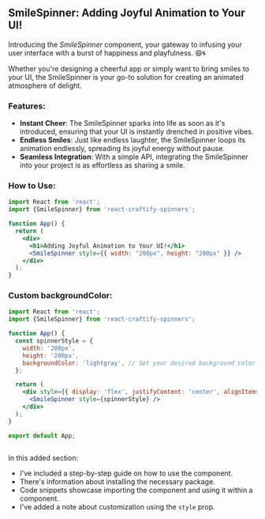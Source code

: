 
<Meta title="Spinners/SmileSpinner" component={SmileSpinner} />

## SmileSpinner: Adding Joyful Animation to Your UI!

Introducing the *SmileSpinner* component, your gateway to infusing your user interface with a burst of happiness and playfulness. 😄🌀

Whether you're designing a cheerful app or simply want to bring smiles to your UI, the SmileSpinner is your go-to solution for creating an animated atmosphere of delight.

### Features:

- **Instant Cheer**: The SmileSpinner sparks into life as soon as it's introduced, ensuring that your UI is instantly drenched in positive vibes.
- **Endless Smiles**: Just like endless laughter, the SmileSpinner loops its animation endlessly, spreading its joyful energy without pause.
- **Seamless Integration**: With a simple API, integrating the SmileSpinner into your project is as effortless as sharing a smile.

### How to Use:

```jsx
import React from 'react';
import {SmileSpinner} from 'react-craftify-spinners';  

function App() {
  return (
    <div>
      <h1>Adding Joyful Animation to Your UI!</h1>
      <SmileSpinner style={{ width: "200px", height: "200px" }} />
    </div>
  );
}


```

### Custom backgroundColor:

```jsx
import React from 'react';
import {SmileSpinner} from 'react-craftify-spinners';  

function App() {
  const spinnerStyle = {
    width: '200px',
    height: '200px',
    backgroundColor: 'lightgray', // Set your desired background color here
  };

  return (
    <div style={{ display: 'flex', justifyContent: 'center', alignItems: 'center', height: '100vh' }}>
      <SmileSpinner style={spinnerStyle} />
    </div>
  );
}

export default App;
 
```

 
In this added section:

- I've included a step-by-step guide on how to use the component.
- There's information about installing the necessary package.
- Code snippets showcase importing the component and using it within a component.
- I've added a note about customization using the `style` prop.

